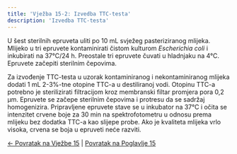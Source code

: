 ```yaml
---
title: 'Vježba 15-2: Izvedba TTC-testa'
description: 'Izvedba TTC-testa'
---
```


U šest sterilnih epruveta uliti po 10 mL svježeg pasteriziranog mlijeka. Mlijeko u tri epruvete kontaminirati čistom kulturom *Escherichia coli* i inkubirati na 37°C/24 h. Preostale tri epruvete čuvati u hladnjaku na 4°C. Epruvete začepiti sterilnim čepovima.

Za izvođenje TTC-testa u uzorak kontaminiranog i nekontaminiranog mlijeka dodati 1 mL 2-3%-tne otopine TTC-a u destiliranoj vodi. Otopinu TTC-a potrebno je sterilizirati filtracijom kroz membranski filtar promjera pora 0,2 μm. Epruvete se začepe sterilnim čepovima i protresu da se sadržaj homogenizira. Pripravljene epruvete stave se u inkubator na 37°C i očita se intenzitet crvene boje za 30 min na spektrofotometru u odnosu prema mlijeku bez dodatka TTC-a kao slijepe probe. Ako je kvaliteta mlijeka vrlo visoka, crvena se boja u epruveti neće razviti.

[← Povratak na Vježbe 15](../vjezba-15) | [Povratak na Poglavlje 15](/poglavlje-15/)
